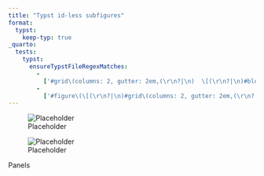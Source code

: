 ```yaml
---
title: "Typst id-less subfigures"
format:
  typst:
    keep-typ: true
_quarto:
  tests:
    typst:
      ensureTypstFileRegexMatches:
        -
          ['#grid\(columns: 2, gutter: 2em,(\r\n?|\n)  \[(\r\n?|\n)#block\[(\r\n?|\n)#figure']
        -
          ['#figure\(\[(\r\n?|\n)#grid\(columns: 2, gutter: 2em,(\r\n?|\n)  \[(\r\n?|\n)#block\[(\r\n?|\n)#figure']
---
```



::: {#fig-panel2 layout-ncol=2}

![Placeholder]({{< placeholder 200 >}})

![Placeholder]({{< placeholder 200 >}})

Panels

:::